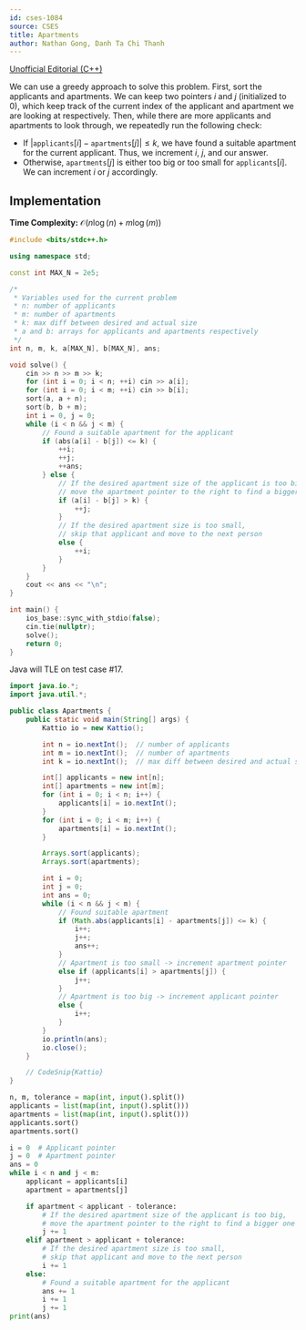 ```yaml
---
id: cses-1084
source: CSES
title: Apartments
author: Nathan Gong, Danh Ta Chi Thanh
---
```


[Unofficial Editorial (C++)](https://codeforces.com/blog/entry/83295)

We can use a greedy approach to solve this problem. First, sort the applicants
and apartments. We can keep two pointers $i$ and $j$ (initialized to 0),
which keep track of the current index of the applicant and apartment we are
looking at respectively. Then, while there are more applicants and apartments to
look through, we repeatedly run the following check:

- If $|\texttt{applicants}[i] - \texttt{apartments}[j]| \leq k$, we have found a
  suitable apartment for the current applicant. Thus, we increment $i$, $j$, and
  our answer.
- Otherwise, $\texttt{apartments}[j]$ is either too big or too small for
  $\texttt{applicants}[i]$. We can increment $i$ or $j$ accordingly.

## Implementation

**Time Complexity:** $\mathcal{O}(n\log(n)+m\log(m))$

<LanguageSection>

<CPPSection>

```cpp
#include <bits/stdc++.h>

using namespace std;

const int MAX_N = 2e5;

/*
 * Variables used for the current problem
 * n: number of applicants
 * m: number of apartments
 * k: max diff between desired and actual size
 * a and b: arrays for applicants and apartments respectively
 */
int n, m, k, a[MAX_N], b[MAX_N], ans;

void solve() {
	cin >> n >> m >> k;
	for (int i = 0; i < n; ++i) cin >> a[i];
	for (int i = 0; i < m; ++i) cin >> b[i];
	sort(a, a + n);
	sort(b, b + m);
	int i = 0, j = 0;
	while (i < n && j < m) {
		// Found a suitable apartment for the applicant
		if (abs(a[i] - b[j]) <= k) {
			++i;
			++j;
			++ans;
		} else {
			// If the desired apartment size of the applicant is too big,
			// move the apartment pointer to the right to find a bigger one
			if (a[i] - b[j] > k) {
				++j;
			}
			// If the desired apartment size is too small,
			// skip that applicant and move to the next person
			else {
				++i;
			}
		}
	}
	cout << ans << "\n";
}

int main() {
	ios_base::sync_with_stdio(false);
	cin.tie(nullptr);
	solve();
	return 0;
}
```

</CPPSection>

<JavaSection>

<Warning>
Java will TLE on test case #17.
</Warning>

```java
import java.io.*;
import java.util.*;

public class Apartments {
	public static void main(String[] args) {
		Kattio io = new Kattio();

		int n = io.nextInt();  // number of applicants
		int m = io.nextInt();  // number of apartments
		int k = io.nextInt();  // max diff between desired and actual size

		int[] applicants = new int[n];
		int[] apartments = new int[m];
		for (int i = 0; i < n; i++) {
			applicants[i] = io.nextInt();
		}
		for (int i = 0; i < m; i++) {
			apartments[i] = io.nextInt();
		}

		Arrays.sort(applicants);
		Arrays.sort(apartments);

		int i = 0;
		int j = 0;
		int ans = 0;
		while (i < n && j < m) {
			// Found suitable apartment
			if (Math.abs(applicants[i] - apartments[j]) <= k) {
				i++;
				j++;
				ans++;
			}
			// Apartment is too small -> increment apartment pointer
			else if (applicants[i] > apartments[j]) {
				j++;
			}
			// Apartment is too big -> increment applicant pointer
			else {
				i++;
			}
		}
		io.println(ans);
		io.close();
	}

	// CodeSnip{Kattio}
}
```

</JavaSection>

<PySection>

```py
n, m, tolerance = map(int, input().split())
applicants = list(map(int, input().split()))
apartments = list(map(int, input().split()))
applicants.sort()
apartments.sort()

i = 0  # Applicant pointer
j = 0  # Apartment pointer
ans = 0
while i < n and j < m:
	applicant = applicants[i]
	apartment = apartments[j]

	if apartment < applicant - tolerance:
		# If the desired apartment size of the applicant is too big,
		# move the apartment pointer to the right to find a bigger one
		j += 1
	elif apartment > applicant + tolerance:
		# If the desired apartment size is too small,
		# skip that applicant and move to the next person
		i += 1
	else:
		# Found a suitable apartment for the applicant
		ans += 1
		i += 1
		j += 1
print(ans)
```

</PySection>

</LanguageSection>

